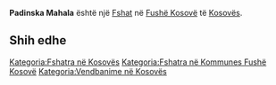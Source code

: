 {{Fshat në Kosovës
 | Emri                = Padinska Mahala
| srp_N_name = Padinska Mahala
| srp_N_FULL_NAME_RO = Padinska Mahala
| srp_N_FULL_NAME_ND_RO = Padinska Mahala
| srp_N_SORT_NAME_RG = PADINSKAMAHALA
| srp_N_FULL_NAME_RG = Padinska Mahala
| srp_N_FULL_NAME_ND_RG = Padinska Mahala

 | Emri (Rasa dhanore) = 
 | Figura              = 
 | Shteti              = Kosovo
 | Komuna              = Fushë Kosovë
 | Kodi postar         = 
 | Sipërfaqja          = 

 | Popullsia           = 

 | Regj. i popullsisë  = 
 | Dend. e popullsisë  = 
 | Faqja zyrtare       = 
 <!--- Koordinatat ----> 
 | Gjerësia            = 42.662222
 | Gjatësia            = 21.763056
 | Lartësia            = 
}}
'''Padinska Mahala''' është një [[Fshat]] në [[Fushë Kosovë]] të [[Kosovës]].

<!-- == Gjeografia == -->
<!-- == Historia == -->
<!-- == Demografia == -->
== Shih edhe ==
{{Komuna Fushë Kosovë}}
{{Kosovo-Administrata-Cung}}

[[Kategoria:Fshatra në Kosovës]]
[[Kategoria:Fshatra në Kommunes Fushë Kosovë]]
[[Kategoria:Vendbanime në Kosovës]]